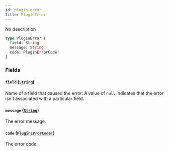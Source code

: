 ```yaml
---
id: plugin-error
title: PluginError
---
```


No description

```graphql
type PluginError {
  field: String
  message: String
  code: PluginErrorCode!
}
```

### Fields

#### `field` ([`String`](/developer/api-reference/scalars/string.mdx))

Name of a field that caused the error. A value of `null` indicates that the error isn't associated with a particular field.

#### `message` ([`String`](/developer/api-reference/scalars/string.mdx))

The error message.

#### `code` ([`PluginErrorCode!`](/developer/api-reference/enums/plugin-error-code.mdx))

The error code.
